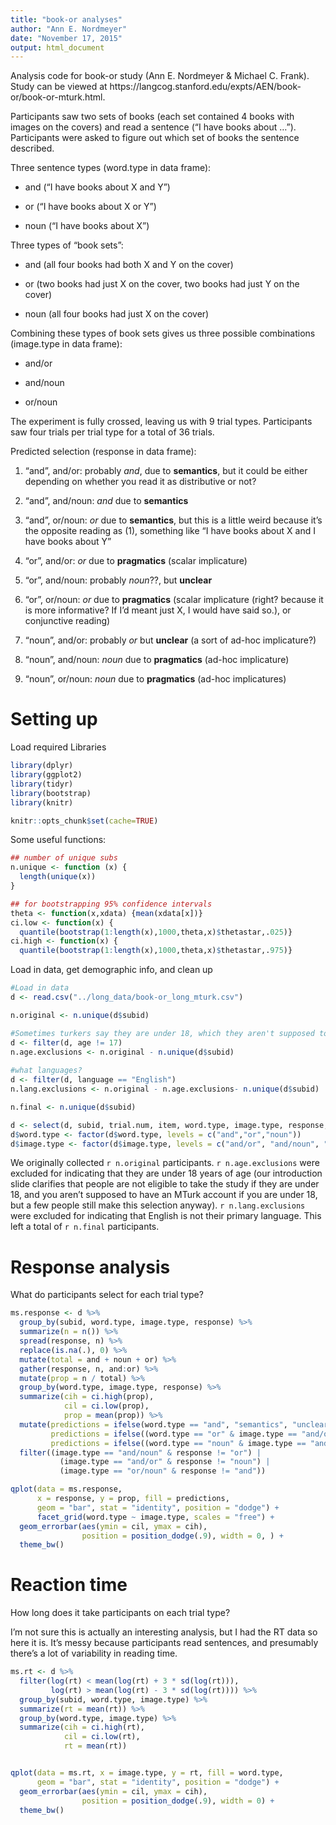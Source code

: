 ```yaml
---
title: "book-or analyses"
author: "Ann E. Nordmeyer"
date: "November 17, 2015"
output: html_document
---
```


Analysis code for book-or study (Ann E. Nordmeyer & Michael C. Frank).  Study can be viewed at https://langcog.stanford.edu/expts/AEN/book-or/book-or-mturk.html.

Participants saw two sets of books (each set contained 4 books with images on the covers) and read a sentence ("I have books about ...").  Participants were asked to figure out which set of books the sentence described.

Three sentence types (word.type in data frame): 

* and ("I have books about X and Y")

* or ("I have books about X or Y")

* noun ("I have books about X")


Three types of "book sets": 

* and (all four books had both X and Y on the cover)

* or (two books had just X on the cover, two books had just Y on the cover)

* noun (all four books had just X on the cover)


Combining these types of book sets gives us three possible combinations (image.type in data frame): 

* and/or

* and/noun

* or/noun


The experiment is fully crossed, leaving us with 9 trial types.  Participants saw four trials per trial type for a total of 36 trials.  

Predicted selection (response in data frame): 

1. "and", and/or: probably *and*, due to **semantics**, but it could be either depending on whether you read it as distributive or not?

2. "and", and/noun: *and* due to **semantics**

3. "and", or/noun: *or* due to **semantics**, but this is a little weird because it's the opposite reading as (1), something like "I have books about X and I have books about Y"

4. "or", and/or: *or* due to **pragmatics** (scalar implicature)

5. "or", and/noun: probably *noun*??, but **unclear**

6. "or", or/noun: *or* due to **pragmatics** (scalar implicature (right? because it is more informative?  If I'd meant just X, I would have said so.), or conjunctive reading)

7. "noun", and/or: probably *or* but **unclear** (a sort of ad-hoc implicature?)

8. "noun", and/noun: *noun* due to **pragmatics** (ad-hoc implicature)

9. "noun", or/noun: *noun* due to **pragmatics** (ad-hoc implicatures)

# Setting up

Load required Libraries
```r
library(dplyr)
library(ggplot2)
library(tidyr)
library(bootstrap)
library(knitr)
```


```r
knitr::opts_chunk$set(cache=TRUE)
```

Some useful functions:
```r
## number of unique subs
n.unique <- function (x) {
  length(unique(x))
}

## for bootstrapping 95% confidence intervals
theta <- function(x,xdata) {mean(xdata[x])}
ci.low <- function(x) {
  quantile(bootstrap(1:length(x),1000,theta,x)$thetastar,.025)}
ci.high <- function(x) {
  quantile(bootstrap(1:length(x),1000,theta,x)$thetastar,.975)}
```

Load in data, get demographic info, and clean up

```r
#Load in data
d <- read.csv("../long_data/book-or_long_mturk.csv") 

n.original <- n.unique(d$subid)

#Sometimes turkers say they are under 18, which they aren't supposed to be if they are on Turk, but I exclude them anyway
d <- filter(d, age != 17)
n.age.exclusions <- n.original - n.unique(d$subid)
  
#what languages?
d <- filter(d, language == "English")
n.lang.exclusions <- n.original - n.age.exclusions- n.unique(d$subid)

n.final <- n.unique(d$subid)

d <- select(d, subid, trial.num, item, word.type, image.type, response, rt)
d$word.type <- factor(d$word.type, levels = c("and","or","noun"))
d$image.type <- factor(d$image.type, levels = c("and/or", "and/noun", "or/noun"))
```

We originally collected `r n.original` participants.  `r n.age.exclusions` were excluded for indicating that they are under 18 years of age (our introduction slide clarifies that people are not eligible to take the study if they are under 18, and you aren't supposed to have an MTurk account if you are under 18, but a few people still make this selection anyway).  `r n.lang.exclusions` were excluded for indicating that English is not their primary language.  This left a total of `r n.final` participants.  


# Response analysis

What do participants select for each trial type?

```r

ms.response <- d %>%
  group_by(subid, word.type, image.type, response) %>%
  summarize(n = n()) %>%
  spread(response, n) %>%
  replace(is.na(.), 0) %>% 
  mutate(total = and + noun + or) %>%
  gather(response, n, and:or) %>%
  mutate(prop = n / total) %>%
  group_by(word.type, image.type, response) %>%
  summarize(cih = ci.high(prop),
            cil = ci.low(prop),
            prop = mean(prop)) %>%
  mutate(predictions = ifelse(word.type == "and", "semantics", "unclear"), 
         predictions = ifelse((word.type == "or" & image.type == "and/or") | (word.type == "or" & image.type == "or/noun"), "scalar", predictions), 
         predictions = ifelse((word.type == "noun" & image.type == "and/noun") | (word.type == "noun" & image.type == "or/noun"), "ad-hoc", predictions)) %>%
  filter((image.type == "and/noun" & response != "or") |
           (image.type == "and/or" & response != "noun") |
           (image.type == "or/noun" & response != "and"))

qplot(data = ms.response,
      x = response, y = prop, fill = predictions,
      geom = "bar", stat = "identity", position = "dodge") + 
      facet_grid(word.type ~ image.type, scales = "free") + 
  geom_errorbar(aes(ymin = cil, ymax = cih), 
                position = position_dodge(.9), width = 0, ) +
  theme_bw()
```

# Reaction time

How long does it take participants on each trial type?

I'm not sure this is actually an interesting analysis, but I had the RT data so here it is.  It's messy because participants read sentences, and presumably there's a lot of variability in reading time.

```r
ms.rt <- d %>%
  filter(log(rt) < mean(log(rt) + 3 * sd(log(rt))), 
         log(rt) > mean(log(rt) - 3 * sd(log(rt)))) %>%
  group_by(subid, word.type, image.type) %>%
  summarize(rt = mean(rt)) %>%
  group_by(word.type, image.type) %>%
  summarize(cih = ci.high(rt),
            cil = ci.low(rt),
            rt = mean(rt))


qplot(data = ms.rt, x = image.type, y = rt, fill = word.type, 
      geom = "bar", stat = "identity", position = "dodge") + 
  geom_errorbar(aes(ymin = cil, ymax = cih), 
                position = position_dodge(.9), width = 0) +
  theme_bw()
```
